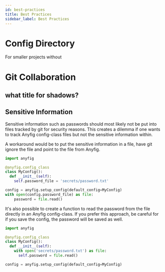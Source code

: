 ```yaml
---
id: best-practices
title: Best Practices
sidebar_label: Best Practices
---
```


# Config Directory
For smaller projects without 


# Git Collaboration

## what title for shadows?

## Sensitive Information

Sensitive information such as passwords should most likely not be put into files tracked by git for security reasons. This creates a dilemma if one wants to track Anyfig config-class files but not the sensitive information within. 

A workaround would be to put the sensitive information in a file, have git ignore the file and point to the file from Anyfig.

```python
import anyfig

@anyfig.config_class
class MyConfig():
  def __init__(self):
    self.password_file = 'secrets/password.txt'

config = anyfig.setup_config(default_config=MyConfig)
with open(config.password_file) as file:
    password = file.read()
```

It's also possible to create a function to read the password from the file directly in an Anyfig config-class. If you prefer this approach, be careful for if you save the config, the password will be saved as well. 


```python
import anyfig

@anyfig.config_class
class MyConfig():
  def __init__(self):
    with open('secrets/password.txt') as file:
      self.password = file.read()

config = anyfig.setup_config(default_config=MyConfig)
```
